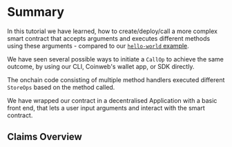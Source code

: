 
# Summary

In this tutorial we have learned, how to create/deploy/call a more complex smart
contract that accepts arguments and executes different methods using these
arguments - compared to our
[`hello-world` example](https://docs.coinweb.io/gettingstarted).

We have seen several possible ways to initiate a `CallOp` to achieve the same
outcome, by using our CLI, Coinweb's wallet app, or SDK directly.

The onchain code consisting of multiple method handlers executed different
`StoreOps` based on the method called.

We have wrapped our contract in a decentralised Application with a basic front
end, that lets a user input arguments and interact with the smart contract.

## Claims Overview

<StringProcessorClaimsTable />
